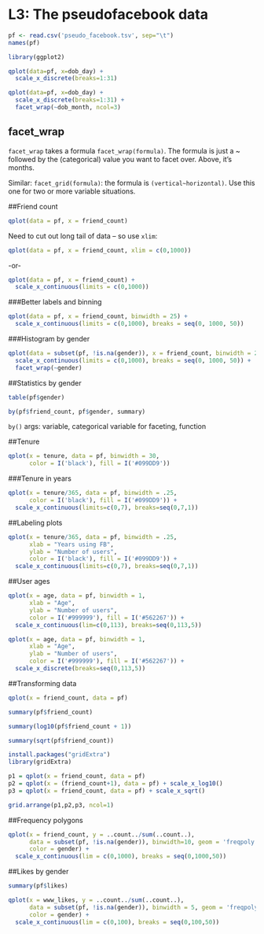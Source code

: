 L3: The pseudofacebook data
===========================

```r
pf <- read.csv('pseudo_facebook.tsv', sep="\t")
names(pf)

library(ggplot2)

qplot(data=pf, x=dob_day) +
  scale_x_discrete(breaks=1:31)

qplot(data=pf, x=dob_day) +
  scale_x_discrete(breaks=1:31) +
  facet_wrap(~dob_month, ncol=3)
```

facet_wrap
----------
`facet_wrap` takes a formula `facet_wrap(formula)`. The formula is just a ~ followed by the (categorical) value you want to facet over. Above, it's months.

Similar: `facet_grid(formula)`: the formula is `(vertical~horizontal)`. Use this one for two or more variable situations.

##Friend count
```r
qplot(data = pf, x = friend_count)
```
Need to cut out long tail of data -- so use `xlim`:
```r
qplot(data = pf, x = friend_count, xlim = c(0,1000))
```
-or-
```r
qplot(data = pf, x = friend_count) +
  scale_x_continuous(limits = c(0,1000))
```

###Better labels and binning

```r
qplot(data = pf, x = friend_count, binwidth = 25) +
  scale_x_continuous(limits = c(0,1000), breaks = seq(0, 1000, 50))
```

###Histogram by gender
```r
qplot(data = subset(pf, !is.na(gender)), x = friend_count, binwidth = 25) +
  scale_x_continuous(limits = c(0,1000), breaks = seq(0, 1000, 50)) +
  facet_wrap(~gender)
```

##Statistics by gender
```r
table(pf$gender)

by(pf$friend_count, pf$gender, summary)
```
`by()` args: variable, categorical variable for faceting, function

##Tenure
```r
qplot(x = tenure, data = pf, binwidth = 30,
      color = I('black'), fill = I('#099DD9'))
```

###Tenure in years

```r
qplot(x = tenure/365, data = pf, binwidth = .25,
      color = I('black'), fill = I('#099DD9')) +
  scale_x_continuous(limits=c(0,7), breaks=seq(0,7,1))
```

##Labeling plots
```r
qplot(x = tenure/365, data = pf, binwidth = .25,
      xlab = "Years using FB",
      ylab = "Number of users",
      color = I('black'), fill = I('#099DD9')) +
  scale_x_continuous(limits=c(0,7), breaks=seq(0,7,1))
```

##User ages
```r
qplot(x = age, data = pf, binwidth = 1,
      xlab = "Age",
      ylab = "Number of users",
      color = I('#999999'), fill = I('#562267')) +
  scale_x_continuous(lim=c(0,113), breaks=seq(0,113,5))

qplot(x = age, data = pf, binwidth = 1,
      xlab = "Age",
      ylab = "Number of users",
      color = I('#999999'), fill = I('#562267')) +
  scale_x_discrete(breaks=seq(0,113,5))

```

##Transforming data
```r
qplot(x = friend_count, data = pf)

summary(pf$friend_count)

summary(log10(pf$friend_count + 1))

summary(sqrt(pf$friend_count))

install.packages("gridExtra")
library(gridExtra)

p1 = qplot(x = friend_count, data = pf)
p2 = qplot(x = (friend_count+1), data = pf) + scale_x_log10()
p3 = qplot(x = friend_count, data = pf) + scale_x_sqrt()

grid.arrange(p1,p2,p3, ncol=1)
```

##Frequency polygons
```r
qplot(x = friend_count, y = ..count../sum(..count..), 
      data = subset(pf, !is.na(gender)), binwidth=10, geom = 'freqpoly',
      color = gender) + 
  scale_x_continuous(lim = c(0,1000), breaks = seq(0,1000,50)) 
```

##Likes by gender
```r
summary(pf$likes)

qplot(x = www_likes, y = ..count../sum(..count..),
      data = subset(pf, !is.na(gender)), binwidth = 5, geom = 'freqpoly',
      color = gender) +
  scale_x_continuous(lim = c(0,100), breaks = seq(0,100,50))


```

